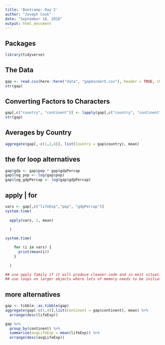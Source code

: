 ```yaml
---
title: 'Bootcamp: Day 2'
author: "Joseph Cook"
date: "September 18, 2018"
output: html_document
---
```


## Packages 
```r
library(tidyverse)
```

## The Data
```r
gap <- read.csv(here::here("data", "gapminder5.csv"), header = TRUE, check.names = FALSE)
str(gap)
```

## Converting Factors to Characters
```r
gap[,c("country", "continent")] <- lapply(gap[,c("country", "continent")], as.character)
str(gap)
```

## Averages by Country
```r
aggregate(gap[,-c(1,2,4)], list(Country = gap$country), mean)
```

## the for loop alternatives
```r
gap$gdp <- gap$pop * gap$gdpPercap
gap$log_pop <- log(gap$pop)
gap$log_gdpPercap <- log(gap$gdpPercap)

```


## apply | for
```r
vars <- gap[,c("lifeExp","pop", "gdpPercap")]
system.time(
  
  apply(vars, 2, mean)
  
  )

system.time(

    for (i in vars) {
      print(mean(i))
    }
    
  )

## use apply family if it will produce cleaner code and in most situations
## use loops on larger objects where lots of memory needs to be initiated
```

## more alternatives
```r
gap <- tibble::as.tibble(gap)
aggregate(gap[-c(1,4)],list(Continent = gap$continent), mean) %>% 
  arrange(desc(lifeExp))

gap %>%
  group_by(continent) %>%
  summarize(avgLifeExp = mean(lifeExp)) %>%
  arrange(desc(avgLifeExp))

```



